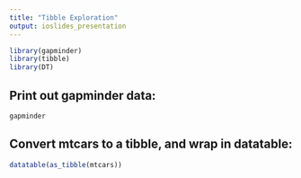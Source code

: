 ```yaml
---
title: "Tibble Exploration"
output: ioslides_presentation
---
```


```r
library(gapminder)
library(tibble)
library(DT)
```

## Print out gapminder data:

```r
gapminder
```

<!--this is a comment-->

## Convert mtcars to a tibble, and wrap in datatable:

```r
datatable(as_tibble(mtcars))
```